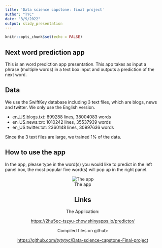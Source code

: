 ---
title: 'Data science capstone: final project'
author: "TYC"
date: "3/9/2022"
output: slidy_presentation
---

```{r setup, include=FALSE}
knitr::opts_chunk$set(echo = FALSE)
```

## Next word prediction app

This is an word prediction app presentation. 
This app takes as input a phrase (multiple words) in a text box input and outputs a prediction of the next word.

## Data

We use the SwiftKey database including 3 text files, which are blogs, news and twitter. We only use the English version.

- en_US.blogs.txt: 899288 lines, 38004083 words
- en_US.news.txt: 1010242 lines, 35537939 words
- en_US.twitter.txt: 2360148 lines, 30997636 words

Since the 3 text files are large, we trained 1% of the data.


## How to use the app

In the app, please type in the word(s) you would like to predict in the left panel box, the most popular five word(s) will pop up in the right panel.

<center>

![The app](D:\\study\\data science capstone\\milestone report\\app_fig.png)


## Links

The Application:

[https://2hu5qc-tszyu-chow.shinyapps.io/predictor/](https://2hu5qc-tszyu-chow.shinyapps.io/predictor/)

Compiled files on github:

[https://github.com/tytytyc/Data-science-capstone-Final-project](https://github.com/tytytyc/Data-science-capstone-Final-project)

 
 





